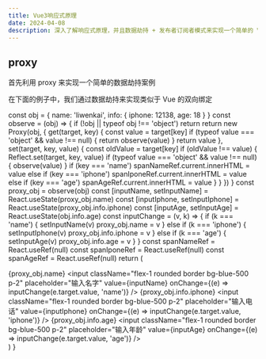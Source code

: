 ```yaml
---
title: Vue3响应式原理
date: 2024-04-08
description: 深入了解响应式原理，并且数据劫持 + 发布者订阅者模式来实现一个简单的 Vue 类
---
```


## proxy

首先利用 proxy 来实现一个简单的数据劫持案例

在下面的例子中，我们通过数据劫持来实现类似于 Vue 的双向绑定

  const obj = {
    name: 'liwenkai',
    info: {
      iphone: 12138,
      age: 18
    }
  }
  const observe = (obj) => {
    if (!obj || typeof obj !== 'object') return
    return new Proxy(obj, {
      get(target, key) {
        const value = target[key]
        if (typeof value === 'object' && value !== null) {
          return observe(value)
        }
        return value
      },
      set(target, key, value) {
        const oldValue = target[key]
        if (oldValue !== value) {
          Reflect.set(target, key, value)
          if (typeof value === 'object' && value !== null) {
            observe(value)
          }
          if (key === 'name') spanNameRef.current.innerHTML = value
          else if (key === 'iphone') spanIponeRef.current.innerHTML = value
          else if (key === 'age') spanAgeRef.current.innerHTML = value
        }
      }
    })
  }
  const proxy_obj = observe(obj)
  const [inputName, setInputName] = React.useState(proxy_obj.name)
  const [inputIphone, setInputIphone] = React.useState(proxy_obj.info.iphone)
  const [inputAge, setInputAge] = React.useState(obj.info.age)
  const inputChange = (v, k) => {
    if (k === 'name') {
      setInputName(v)
      proxy_obj.name = v
    } else if (k === 'iphone') {
      setInputIphone(v)
      proxy_obj.info.iphone = v
    } else if (k === 'age') {
      setInputAge(v)
      proxy_obj.info.age = v
    }
  }
  const spanNameRef = React.useRef(null)
  const spanIponeRef = React.useRef(null)
  const spanAgeRef = React.useRef(null)
  return (
    <div className="flex flex-col">
      <span className="w-full rounded bg-blue-500 p-2" ref={spanNameRef}>
        {proxy_obj.name}
      </span>
      <input
        className="flex-1 rounded border bg-blue-500 p-2"
        placeholder="输入名字"
        value={inputName}
        onChange={(e) => inputChange(e.target.value, 'name')}
      />
      <span className="w-full rounded bg-blue-500 p-2" ref={spanIponeRef}>
        {proxy_obj.info.iphone}
      </span>
      <input
        className="flex-1 rounded border bg-blue-500 p-2"
        placeholder="输入电话"
        value={inputIphone}
        onChange={(e) => inputChange(e.target.value, 'iphone')}
      />
      <span className="w-full rounded bg-blue-500 p-2" ref={spanAgeRef}>
        {proxy_obj.info.age}
      </span>
      <input
        className="flex-1 rounded border bg-blue-500 p-2"
        placeholder="输入年龄"
        value={inputAge}
        onChange={(e) => inputChange(e.target.value, 'age')}
      />
    </div>
  )
}

<ProxyComp />

